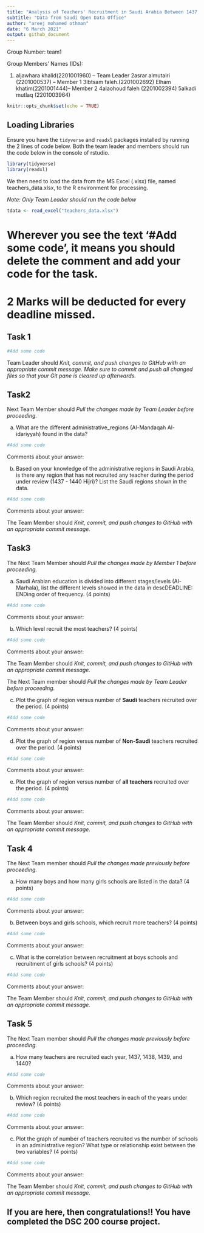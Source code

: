 ---
title: "Analysis of Teachers' Recruitment in Saudi Arabia Between 1437 and 1440"
subtitle: "Data from Saudi Open Data Office"
author: "areej mohamed othman"
date: "6 March 2021"
output: github_document
---

Group Number: team1

Group Members' Names (IDs):

1. aljawhara khalid(2201001960)   -- Team Leader
2asrar almutairi (2201000537) -- Member 1
3Ibtsam faleh.(2201002692) Elham khatim(2201001444)-- Member 2
4alaohoud faleh (2201002394)
5alkadi mutlaq (2201003964)

```{r setup, include=FALSE}
knitr::opts_chunk$set(echo = TRUE)
```

## Loading Libraries 

Ensure you have the `tidyverse` and `readxl` packages installed by running the 2 lines of code below. Both the team leader and members should run the code below in the console of rstudio.

```{r libraries, echo=FALSE, message = FALSE}
library(tidyverse)
library(readxl)
```


We then need to load the data from the MS Excel (.xlsx) file, named teachers_data.xlsx, to the R environment for processing.

*Note: Only Team Leader should run the code below*

```{r load_data, message = FALSE}
tdata <- read_excel("teachers_data.xlsx")
```

# Wherever you see the text '#Add some code', it means you should delete the comment and add your code for the task.

# 2 Marks will be deducted for every deadline missed.

## Task 1
\textcolor{red}{(8 points)}

```{r tidy_data}
#Add some code
```

Team Leader should *Knit, commit, and push changes to GitHub with an appropriate commit message. Make sure to commit and push all changed files so that your Git pane is cleared up afterwards.*

\textcolor{red}{DEADLINE: END OF WEEK 9}

## Task2
\textcolor{red}{(8 points)}

Next Team Member should *Pull the changes made by Team Leader before proceeding.*

(a) What are the different administrative_regions (Al-Mandaqah Al-idariyyah) found in the data?

```{r admin_regions}
#Add some code
```

Comments about your answer:

(b) Based on your knowledge of the administrative regions in Saudi Arabia, is there any region that has not recruited any teacher during the period under review (1437 - 1440 Hijri)? List the Saudi regions shown in the data.

```{r not_recruited_admin_regions}
#Add some code
```

Comments about your answer:

The Team Member should *Knit, commit, and push changes to GitHub with an appropriate commit message.*

\textcolor{red}{DEADLINE: END OF WEEK 10}

## Task3
\textcolor{red}{(20 points)}

The Next Team Member should *Pull the changes made by Member 1 before proceeding.*

(a) Saudi Arabian education is divided into different stages/levels (Al-Marhala), list the different levels showed in the data in descDEADLINE: ENDing order of frequency. (4 points)

```{r study_levels}
#Add some code
```

Comments about your answer:

(b) Which level recruit the most teachers? (4 points)


```{r most_teachers}
#Add some code
```

Comments about your answer:

The Team Member should *Knit, commit, and push changes to GitHub with an appropriate commit message.*

The Next Team member should *Pull the changes made by Team Leader before proceeding.*

(c) Plot the graph of region versus number of **Saudi** teachers recruited over the period. (4 points)

```{r plot_admin_regions_saudi}
#Add some code
```

Comments about your answer:

(d) Plot the graph of region versus number of **Non-Saudi** teachers recruited over the period. (4 points)

```{r plot_admin_regions_non-saudi}
#Add some code
```

Comments about your answer:

(e) Plot the graph of region versus number of **all teachers** recruited over the period. (4 points)

```{r plot_admin_regions_all}
#Add some code
```

Comments about your answer:

The Team Member should *Knit, commit, and push changes to GitHub with an appropriate commit message.*

\textcolor{red}{DEADLINE: END OF WEEK 12}

## Task 4
\textcolor{red}{(12 points)}

The Next Team member should *Pull the changes made previously before proceeding.*

(a) How many boys and how many girls schools are listed in the data? (4 points)

```{r no_boys_girls}
#Add some code
```

Comments about your answer:

(b) Between boys and girls schools, which recruit more teachers? (4 points)

```{r recruitment_boys_girls}
#Add some code
```

Comments about your answer:

(c) What is the correlation between recruitment at boys schools and recruitment of girls schools? (4 points)

```{r plot_correlation_boys_girls}
#Add some code
```

Comments about your answer:

The Team Member should *Knit, commit, and push changes to GitHub with an appropriate commit message.*

\textcolor{red}{DEADLINE: END OF WEEK 13}

## Task 5
\textcolor{red}{(12 points)}

The Next Team member should *Pull the changes made previously before proceeding.*

(a) How many teachers are recruited each year, 1437, 1438, 1439, and 1440? 

```{r teachers_per_year}
#Add some code
```

Comments about your answer:

(b) Which region recruited the most teachers in each of the years under review? (4 points)

```{r teachers_per_region}
#Add some code
```

Comments about your answer:

(c) Plot the graph of number of teachers recruited vs the number of schools in an administrative region? What type or relationship exist between the two variables? (4 points)

```{r plot_teachers_administrative_regions}
#Add some code
```

Comments about your answer:

The Team Member should *Knit, commit, and push changes to GitHub with an appropriate commit message.*

\textcolor{red}{DEADLINE: END OF WEEK 14}

## If you are here, then congratulations!! You have completed the DSC 200 course project.
